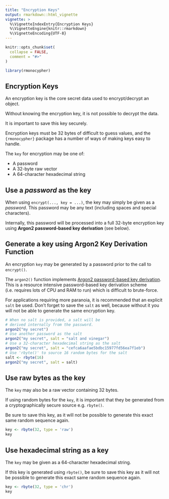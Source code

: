 ```yaml
---
title: "Encryption Keys"
output: rmarkdown::html_vignette
vignette: >
  %\VignetteIndexEntry{Encryption Keys}
  %\VignetteEngine{knitr::rmarkdown}
  %\VignetteEncoding{UTF-8}
---
```


```r
knitr::opts_chunk$set(
  collapse = FALSE,
  comment = "#>"
)
```

```r
library(rmonocypher)
```

## Encryption Keys

An encryption key is the core secret data used to encrypt/decrypt an object.

Without knowing the encryption key, it is not possible to decrypt the data.

It is important to save this key securely.

Encryption keys must be 32 bytes of difficult to guess values, and the 
`{rmonocypher}` package has a number of ways of making keys easy to handle.

The `key` for encryption may be one of:

* A password
* A 32-byte raw vector
* A 64-character hexadecimal string


## Use a *password* as the key

When using `encrypt(..., key = ...)`, the key may simply be given as a *password*.
This password may be any text (including spaces and special characters).

Internally, this password will be processed into a full 32-byte encryption key
using **Argon2 password-based key derivation** (see below).

## Generate a key using Argon2 Key Derivation Function

An encryption `key` may be generated by a password prior to the call to `encrypt()`.

The `argon2()` function implements [Argon2 password-based key derivation](https://en.wikipedia.org/wiki/Argon2).
This is a resource intensive password-based key derivation scheme (i.e. requires lots 
of CPU and RAM to run) which is difficult to brute-force.

For applications requiring more paranoia, it is recommended that an 
explicit `salt` be used.  Don't forget to save the `salt` as well, because
without it you will not be able to generate the same encryption key.

```r
# When no salt is provided, a salt will be 
# derived internally from the password. 
argon2("my secret")
# Use another password as the salt
argon2("my secret", salt = "salt and vinegar")
# Use a 32-character hexadecimal string as the salt
argon2("my secret", salt = "cefca6aafae5bdbc15977fd56ea7f1eb")
# Use 'rbyte()' to source 16 random bytes for the salt
salt <- rbyte(16)
argon2("my secret", salt = salt)
```


## Use raw bytes as the key

The `key` may also be a raw vector containing 32 bytes.  

If using random bytes for the `key`, it is important that they be generated from a 
cryptographically secure source e.g. `rbyte()`.

Be sure to save this key, as it will not be possible to generate this 
exact same random sequence again.

```r
key <- rbyte(32, type = 'raw')
key
```

## Use hexadecimal string as a key

The `key` may be given as a 64-character hexadecimal string.

If this key is generated using `rbyte()`, be sure to save this key as it 
will not be possible to generate this exact same random sequence again.

```r
key <- rbyte(32, type = 'chr')
key
```

